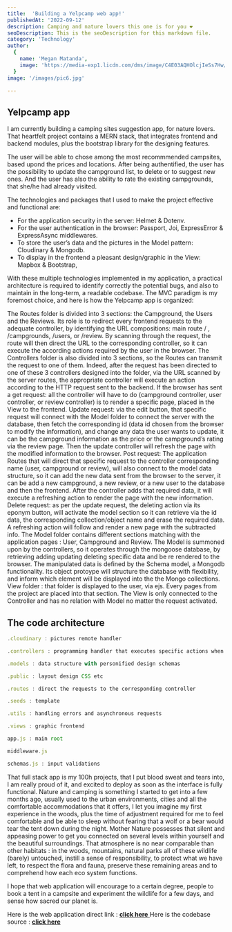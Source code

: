 ```yaml
---
title:  'Building a Yelpcamp web app!'
publishedAt: '2022-09-12'
description: Camping and nature lovers this one is for you ❤️
seoDescription: This is the seoDescription for this markdown file.
category: 'Technology'
author:
  {
    name: 'Megan Matanda',
    image: 'https://media-exp1.licdn.com/dms/image/C4E03AQHOlcjIeSs7Hw/profile-displayphoto-shrink_200_200/0/1656079264419?e=1665014400&v=beta&t=iqNsDEnusO-SGUDunM-TC5ZJcMGGMq6Yn_xWwOVYXvE',
  }
image: '/images/pic6.jpg'

---
```


## Yelpcamp app

I am currently building a camping sites suggestion app, for nature lovers.
 That heartfelt project contains a MERN stack, that integrates frontend and backend modules, plus the bootstrap library for the designing features.

The user will be able to chose among the most recommmended campsites, based upond the prices and locations. 
After being authentified, the user has the possibility to update the campground list, 
to delete or to suggest new ones. And the user has also the ability to rate the existing campgrounds, that she/he had already visited.

The technologies and packages that I used to make the project effective and functional are:

- For the application security in the server: Helmet & Dotenv.
- For the user authentication in the browser: Passport, Joi, ExpressError & ExpressAsync middlewares.
- To store the user’s data and the pictures in the Model pattern: Cloudinary & Mongodb.
- To display in the frontend a pleasant design/graphic in the View: Mapbox & Bootstrap, 

With these multiple technologies implemented in my application, a practical architecture is required to identify correctly the potential bugs, and also to maintain in the long-term, a readable codebase. The MVC paradigm is my foremost choice, 
and here is how the Yelpcamp app is organized:



The Routes folder is divided into 3 sections:  the Campground, the Users and the Reviews. Its role is to redirect every frontend requests to the adequate controller, by identifying the URL compositions: main route / , /campgrounds, /users, or  /review. By scanning through the request, the route will then direct the URL to the corresponding controller, so it can execute the according actions required by the user in the browser.
The Controllers folder is also divided into 3 sections, so the Routes can transmit the request to one of them. Indeed, after the request has been directed to one of these 3 controllers designed into the folder, via the URL scanned by the server routes, the appropriate controller will execute an action according to the HTTP request sent to the backend. If the browser has sent a get request: all the controller will have to do (campground controller, user controller, or review controller) is to render a specific page, placed in the View to the frontend. Update request: via the edit button, that specific request will connect with the Model folder to connect the server with the database, then fetch the corresponding id (data id chosen from the browser to modify the information), and change any data the user wants to update, it can be the campground information as the price or the campground’s rating via the review page. Then the update controller will refresh the page with the modified information to the browser. Post request: The application Routes that will direct that specific request to the controller corresponding name (user, campground or review), will also connect to the model data structure, so it can add the new data sent from the browser to the server, it can be add a new campground, a new review, or a new user to the database and then the frontend. After the controller adds that required data, it will execute a refreshing action to render the page with the new information. Delete request: as per the update request, the deleting action via its eponym button, will activate the model section so it can retrieve via the id data, the corresponding collection/object name and erase the required data. A refreshing action will follow and render a new page with the subtracted info.
The Model folder contains different sections matching with the application pages : User, Campground and Review. The Model is summoned upon by the controllers, so it operates through the mongoose database, by retrieving adding updating deleting specific data and be re rendered to the browser. The manipulated data is defined by the Schema model, a Mongodb functionality. Its object protoype will structure the database with flexibility, and inform which element will be displayed into the the Mongo collections.
View folder : that folder is displayed to the user, via ejs. Every pages from the project are placed into that section. The View is only connected to the Controller and has no relation with Model no matter the request activated.

## The code architecture 
 ```js index.js box=1[30:50]
.cloudinary : pictures remote handler

.controllers : programming handler that executes specific actions when request recieved to the server.

.models : data structure with personified design schemas

.public : layout design CSS etc 

.routes : direct the requests to the corresponding controller

.seeds : template

.utils : handling errors and asynchronous requests

.views : graphic frontend

app.js : main root

middleware.js

schemas.js : input validations
```

That full stack app is my 100h projects, that I put blood sweat and tears into, 
I am really proud of it, and excited to deploy as soon as the interface is fully functional.
Nature and camping is something I started to get into a few months ago, usually used to the urban environments, cities and all the comfortable accommodations that it offers,
 I let you imagine my first experience in the woods, plus the time of adjustment required for me to feel comfortable and be able to sleep without fearing that a wolf or a bear would tear the tent down during the night.
Mother Nature possesses that silent and appeasing power to get you connected on several levels within yourself and the beautiful surroundings. That atmosphere is no near comparable than other habitats :
  in the woods, mountains, natural parks all of these wildlife  (barely)  untouched, instill a sense of responsibility, to protect what we have left, to respect the flora and fauna, 
  preserve these remaining areas and to comprehend how each eco system functions.

I hope that web application will encourage to a certain degree, people to book a tent in a campsite and experiment the wildlife for a few days, and sense how sacred our planet is.


Here is the web application direct link : <a href="https://yelpcamp74.herokuapp.com/"> **click here** </a>
Here is the codebase source : <a href="https://github.com/Megan74/YelpCamp"> **click here** </a>